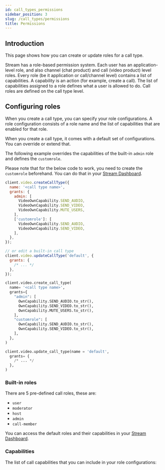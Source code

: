 ```yaml
---
id: call_types_permissions
sidebar_position: 3
slug: /call_types/permissions
title: Permissions
---
```




## Introduction

This page shows how you can create or update roles for a call type.

Stream has a role-based permission system. Each user has an application-level role, and also channel (chat product) and call (video product) level roles. Every role (be it application or call/channel level) contains a list of capabilities. A capability is an action (for example, create a call). The list of capabilities assigned to a role defines what a user is allowed to do. Call roles are defined on the call type level.

## Configuring roles

When you create a call type, you can specify your role configurations. A role configuration consists of a role name and the list of capabilities that are enabled for that role.

When you create a call type, it comes with a default set of configurations. You can override or extend that.

The following example overrides the capabilities of the built-in `admin` role and defines the `customrole`.

Please note that for the below code to work, you need to create the `customrole` beforehand. You can do that in your [Stream Dashboard](https://dashboard.getstream.io/).

<Tabs groupId="examples">
<TabItem value="js" label="JavaScript">

```js
client.video.createCallType({
  name: '<call type name>',
  grants: {
    admin: [
      VideoOwnCapability.SEND_AUDIO,
      VideoOwnCapability.SEND_VIDEO,
      VideoOwnCapability.MUTE_USERS,
    ],
    ['customrole']: [
      VideoOwnCapability.SEND_AUDIO,
      VideoOwnCapability.SEND_VIDEO,
    ],
  },
});

// or edit a built-in call type
client.video.updateCallType('default', {
  grants: {
    /* ... */
  },
});
```

</TabItem>

<TabItem value="py" label="Python">

```py
client.video.create_call_type(
  name= '<call type name>',
  grants={
    "admin": [
      OwnCapability.SEND_AUDIO.to_str(),
      OwnCapability.SEND_VIDEO.to_str(),
      OwnCapability.MUTE_USERS.to_str(),
    ],
    "customrole": [
      OwnCapability.SEND_AUDIO.to_str(),
      OwnCapability.SEND_VIDEO.to_str(),
    ],
  },
)

client.video.update_call_type(name = 'default', 
  grants= {
    /* ... */
  },
)
```
</TabItem>
</Tabs>

### Built-in roles

There are 5 pre-defined call roles, these are:

- `user`
- `moderator`
- `host`
- `admin`
- `call-member`

You can access the default roles and their capabilities in your [Stream Dashboard](https://dashboard.getstream.io/).

### Capabilities

The list of call capabilities that you can include in your role configurations:

<CallCapabilities />
